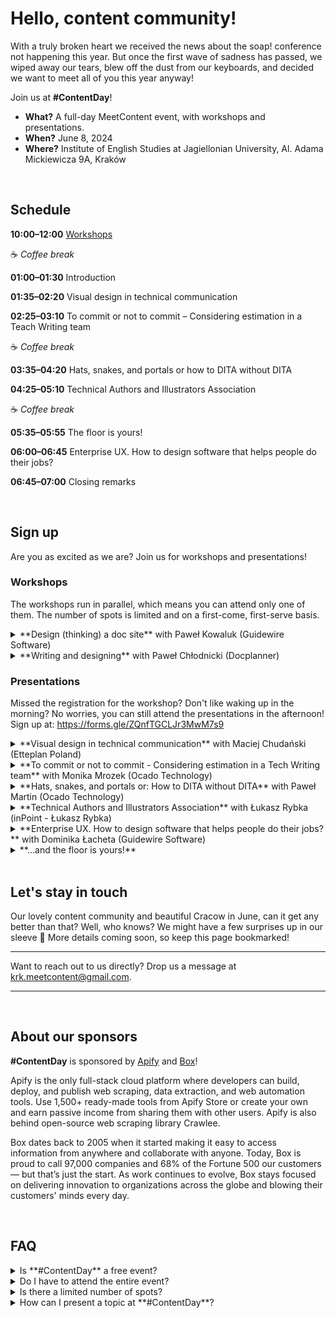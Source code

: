 
# Hello, content community!

With a truly broken heart we received the news about the soap! conference not
happening this year. But once the first wave of sadness has passed, we wiped
away our tears, blew off the dust from our keyboards, and decided we want to
meet all of you this year anyway!

Join us at **#ContentDay**!

- **What?** A full-day MeetContent event, with workshops and presentations.
- **When?** June 8, 2024 
- **Where?** Institute of English Studies at Jagiellonian University, Al. Adama Mickiewicza 9A, Kraków

<br/>

## Schedule

<Admonition type="note" icon={null} title={null}>

**10:00–12:00** [Workshops](#workshops)

☕ _Coffee break_

**01:00–01:30** Introduction

**01:35–02:20** Visual design in technical communication

**02:25–03:10** To commit or not to commit – Considering estimation in a Teach Writing team

☕ _Coffee break_

**03:35–04:20** Hats, snakes, and portals or how to DITA without DITA

**04:25–05:10** Technical Authors and Illustrators Association

☕ _Coffee break_

**05:35–05:55** The floor is yours!

**06:00–06:45** Enterprise UX. How to design software that helps people do their jobs?

**06:45–07:00** Closing remarks

</Admonition>

<br/>

## Sign up

Are you as excited as we are? Join us for workshops and presentations! 

### Workshops

The workshops run in parallel, which means you can attend only one of them.
The number of spots is limited and on a first-come, first-serve basis.

<details>
  <summary>**Design (thinking) a doc site** with Paweł Kowaluk (Guidewire Software)</summary>
  <div>
    **About the workshop** <br/>
    Learn how to apply design thinking to creating a doc website. We will create a persona and use that to create the sitemap for our documentation site. 
    You don't need to bring a laptop, we will work with traditional resources like post-it notes :)<br/>
    **About the trainer** <br/>
    Paweł Kowaluk has been in the tech writing industry since 2008. He has worked as a tech writer, manager, project manager, consultant, salesman, instructor, and doc tools developer. Currently, he does technical writing for Guidewire Software and serves as a board member at ITCQF.
    Additionally, Paweł explores the technical side of content creation as a co-founder and host of the https://techwriterkoduje.pl podcast. <br/>
    [LinkedIn](https://www.linkedin.com/in/pawel-kowaluk/)<OpenInNew className='inlineSVG' /> 
    <hr/>
    **Available spots**: 12 <br/>
    **Sign up form**: https://forms.gle/cM5NFSK2Tyc9wmxe9
  </div>
</details>

<details>
  <summary>**Writing and designing** with Paweł Chłodnicki (Docplanner)</summary>
  <div>
    **About the workshop** <br/>
    We'll start with a blank page and leave the room with your first mobile app design. Along the way, you'll learn how words shape digital experiences and what tools are used to achieve that.
    For this workshop, you need to bring a laptop. <br/>
    **About the trainer** <br/>
    Paweł Chłodnicki is a T-shaped Content Designer, powered by content-first approach, Product Design skills, and entrepreneur history. He is especially interested in scaling style guides, design systems and patterns.
    Paweł loves sharing knowledge and networking! After work, Paweł is a family guy, book worm, coffee geek, motorbike rider, and a rebel 🤘🤘 <br/>
    [LinkedIn](https://www.linkedin.com/in/pawelchlodnicki/)<OpenInNew className='inlineSVG' /> 
    [Instagram](https://www.instagram.com/chlodno_design/)<OpenInNew className='inlineSVG' /> 
    [Website](https://www.chlodno.com)<OpenInNew className='inlineSVG' /> 
    <hr/>
    **Available spots**: 20 <br/>
    **Sign up form**: https://forms.gle/cM5NFSK2Tyc9wmxe9
  </div>
</details>

### Presentations

Missed the registration for the workshop? Don't like waking up in the morning? No worries, you can still attend the presentations in the afternoon!
Sign up at: https://forms.gle/ZQnfTGCLJr3MwM7s9

<details>
  <summary>**Visual design in technical communication** with Maciej Chudański (Etteplan Poland)</summary>
  <div>
    In this presentation, we will explore the laws of human perception and their impact on technical documentation. We will discuss principles, patterns, and practices that can be leveraged to design and organize content in a more easy-to-understand manner.
    <hr/>
    **About the speaker**: I'm a Visual Designer focused on technical communication, and I aim to enrich complex topics with easy-to-follow illustrations, 3D graphics, and animations.<br/>
    [LinkedIn](https://www.linkedin.com/in/maciekchudanski/)<OpenInNew className='inlineSVG' /> 
  </div>
</details>

<details>
  <summary>**To commit or not to commit - Considering estimation in a Tech Writing team** with Monika Mrozek (Ocado Technology)</summary>
  <div>
    As a team we had no reliable measure to prove that we needed more people.

    We needed a method to confidently state our capacity and act as a predictable partner to the functions we cooperated with.
    We had no way to prove how our workload changes over time - a simple 'closed task count' was not an option as we had no way to compare the task size.

    We set off with an assumption that although a writer’s work varies greatly from task to task, there are repeatable components of that work that we can identify and isolate. 

    We organized a workshop and made it into a team effort. 

    We said that there are tasks that are smaller or larger than others. We then set the list of all the types of documentation updates we produce in an order: this is bigger than this, this is smaller and this is more less equal to that. 
    We now have 2 months worth of data. 

    Main takeaways
    - Solve real problems using estimation. Don't do this for the sake of doing it. 
    - Engage the team and agree this collectively.
    - Estimation is a work in progress and you must be prepared to RECALIBRATE. Treat it as an ongoing experiment. Present your findings, draw conclusions, make hypotheses and confirm or refute them by continuing to gather data. 
    - This is a great opportunity for people to validate their thinking against the other views in the team.
    <hr/>
    **About the speaker**: A Lead Technical Writer and team manager, who is always keen on trying new things in technical communication. Most recently, a huge evangelist of using the Product Management perspective on docs, life and beyond.<br/>
    [LinkedIn](https://www.linkedin.com/in/monika-mrozek/)<OpenInNew className='inlineSVG' /> 
  </div>
</details>

<details>
  <summary>**Hats, snakes, and portals or: How to DITA without DITA** with Paweł Martin (Ocado Technology)</summary>
  <div>
    The presentation is about various technical aspects of implementing developer portal documentation, with special consideration to using Markdown snippets to replicate some DITA functionalities.
    <hr/>
    **About the speaker**:
    * MA in cyberpunk literature.
    * Translator and editor turned translation project manager turned technical writer.
    * At work, obsessed with documentation structure, style guides, and synergy. 
    * After hours, obsessed with sci-fi, especially cyberpunk, prehistoric animals, and all things Korean...
    * ... as well as more tangible things, such as coffee, tattoos, and skateboards. 
    * Has been known to write poetry and perform in a community theatre.
    * Listens to all kinds of rock music, from psychedelic to heavy metal.  
    * Favorite places are Wrocław, Poland, Marsaskala, Malta, and Lisbon, Portugal.
    * [LinkedIn](https://www.linkedin.com/in/pawel-martin/)<OpenInNew className='inlineSVG' /> 
  </div>
</details>

<details>
  <summary>**Technical Authors and Illustrators Association** with Łukasz Rybka (inPoint - Łukasz Rybka)</summary>
  <div>
    This presentation discusses starting a professional association for content creators. Such an association would not only create standards, best practices, and guidelines for content creation, but also ensure content creators and graphic designers are protected by law and recognized in the content world. During the presentation, we will go through its goals and potential steps we should take to kick off this initiative.
    <hr/>
    **About the speaker**: Technical Writer and technical documentation specialist of over 10 years, now with his own company.<br/>
    [LinkedIn](https://www.linkedin.com/in/saiit-polska-03a008308/)<OpenInNew className='inlineSVG' /> 
  </div>
</details>

<details>
  <summary>**Enterprise UX. How to design software that helps people do their jobs?** with Dominika Łacheta (Guidewire Software)</summary>
  <div>
    Every company needs software to operate and bring in money, so the user experience of these tools is essential to achieving the goals. 
    During the meeting, I will talk about the importance and key challenges of designing enterprise UX from the perspective of a cloud platform designer. 
    I will also present the main differences between enterprise and consumer UX, and explain why user interface should always be like... a good joke.
    <hr/>
    **About the speaker**: I am a UX designer with a background in architecture.
    I’ve been working in Guidewire Software for almost 3 years trying to transform challenges into user-friendly and intuitive designs.<br/>
    [LinkedIn](https://www.linkedin.com/in/dominikalacheta/)<OpenInNew className='inlineSVG' /> 
  </div>
</details>

<details>
  <summary>**...and the floor is yours!**</summary>
  <div>
    Have you discovered a great new tool? Read a fascinating book? Or maybe you're looking for a new team member?
    Whatever you want to share with the community, this is your time! Sign up at the event. 
  </div>
</details>

<br/>

## Let's stay in touch

Our lovely content community and beautiful Cracow in June, can it get any better than
that? Well, who knows? We might have a few surprises up in our sleeve 🤫
More details coming soon, so keep this page bookmarked!

<hr/>

Want to reach out to us directly? Drop us a message at krk.meetcontent@gmail.com.

<hr/>
<br/>

## About our sponsors

**#ContentDay** is sponsored by [Apify](https://apify.com/) and [Box](https://www.box.com)!

Apify is the only full-stack cloud platform where developers can build, deploy, 
and publish web scraping, data extraction, and web automation tools. Use 1,500+ 
ready-made tools from Apify Store or create your own and earn passive income from 
sharing them with other users. Apify is also behind open-source web scraping library Crawlee.

Box dates back to 2005 when it started making it easy to access information from
anywhere and collaborate with anyone. Today, Box is proud to call 97,000
companies and 68% of the Fortune 500 our customers — but that’s just the start.
As work continues to evolve, Box stays focused on delivering innovation to
organizations across the globe and blowing their customers' minds every day.

<br/>

## FAQ

<details>
  <summary>Is **#ContentDay** a free event?</summary>
  <div>
    Yes! The event is completely free of charge but requires registration.
  </div>
</details>

<details>
  <summary>Do I have to attend the entire event?</summary>
  <div>
    **#ContentDay** consists of two parts: 
    - workshops in the morning, 
    - presentations in the afternoon. 

    You can participate in both parts or only one of them.
    Just remember to register!
  </div>
</details>

<details>
  <summary>Is there a limited number of spots?</summary>
  <div>
     For workshops, the number of spots is limited and on a first-come, first-serve basis.
     The registration is now open!
  </div>
</details>

<details>
  <summary>How can I present a topic at **#ContentDay**?</summary>
  <div>
    The call for speakers and trainers is now closed. But why don't you speak at one of our future events instead?
    Reach out to us at krk.meetcontent@gmail.com and let's talk!
  </div>
</details>